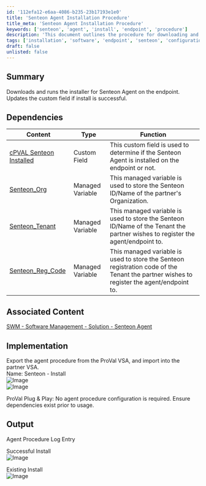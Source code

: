 ```yaml
---
id: '112efa12-e6aa-4086-b235-23b17193e1e0'
title: 'Senteon Agent Installation Procedure'
title_meta: 'Senteon Agent Installation Procedure'
keywords: ['senteon', 'agent', 'install', 'endpoint', 'procedure']
description: 'This document outlines the procedure for downloading and installing the Senteon Agent on endpoints. It includes details on dependencies, implementation steps, and expected output upon successful installation.'
tags: ['installation', 'software', 'endpoint', 'senteon', 'configuration']
draft: false
unlisted: false
---
```

## Summary

Downloads and runs the installer for Senteon Agent on the endpoint. Updates the custom field if install is successful. 

## Dependencies

| Content | Type | Function |
|---------|------|----------|
| [cPVAL Senteon Installed](https://proval.itglue.com/DOC-5078775-16540467) | Custom Field | This custom field is used to determine if the Senteon Agent is installed on the endpoint or not. |
| [Senteon_Org](https://proval.itglue.com/DOC-5078775-16540933) | Managed Variable | This managed variable is used to store the Senteon ID/Name of the partner's Organization. |
| [Senteon_Tenant](https://proval.itglue.com/DOC-5078775-16541049) | Managed Variable | This managed variable is used to store the Senteon ID/Name of the Tenant the partner wishes to register the agent/endpoint to. |
| [Senteon_Reg_Code](https://proval.itglue.com/DOC-5078775-16541285) | Managed Variable | This managed variable is used to store the Senteon registration code of the Tenant the partner wishes to register the agent/endpoint to. |

## Associated Content

[SWM - Software Management - Solution - Senteon Agent](https://proval.itglue.com/DOC-5078775-16541168)

## Implementation

Export the agent procedure from the ProVal VSA, and import into the partner VSA.  
Name: Senteon - Install  
![Image](../../../static/img/Senteon---Install/image_1.png)  
![Image](../../../static/img/Senteon---Install/image_2.png)  

ProVal Plug & Play: No agent procedure configuration is required. Ensure dependencies exist prior to usage.  

## Output

Agent Procedure Log Entry  

Successful Install  
![Image](../../../static/img/Senteon---Install/image_3.png)  

Existing Install  
![Image](../../../static/img/Senteon---Install/image_4.png)  











